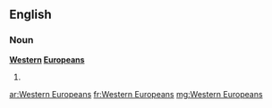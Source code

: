 ==English==

===Noun===
'''[[western|Western]] [[Europeans]]'''

# {{plural of|Western European}}

[[ar:Western Europeans]]
[[fr:Western Europeans]]
[[mg:Western Europeans]]